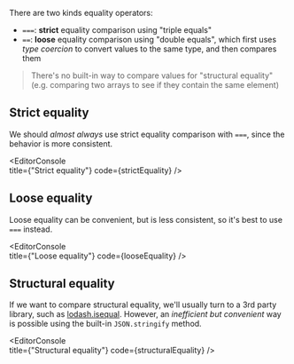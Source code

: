 
There are two kinds equality operators:

- `===`: **strict** equality comparison using "triple equals"
- `==`: **loose** equality comparison using "double equals", which first uses _type coercion_ to convert values to the same type, and then compares them

> There's no built-in way to compare values for "structural equality" (e.g. comparing two arrays to see if they contain the same element)

## Strict equality

We should _almost always_ use strict equality comparison with `===`, since the behavior is more consistent.

<EditorConsole   
  title={"Strict equality"}
  code={strictEquality}
/>

## Loose equality

Loose equality can be convenient, but is less consistent, so it's best to use `===` instead.

<EditorConsole   
  title={"Loose equality"}
  code={looseEquality}
/>

## Structural equality

If we want to compare structural equality, we'll usually turn to a 3rd party library, such as [lodash.isequal](https://www.npmjs.com/package/lodash.isequal). However, an _inefficient but convenient_ way is possible using the built-in `JSON.stringify` method.

<EditorConsole   
  title={"Structural equality"}
  code={structuralEquality}
/>
